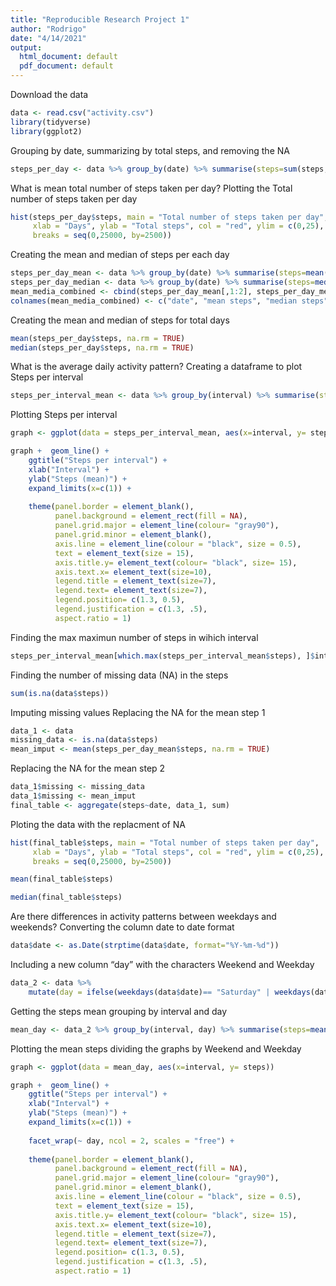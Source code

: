 ```yaml
---
title: "Reproducible Research Project 1"
author: "Rodrigo"
date: "4/14/2021"
output:
  html_document: default
  pdf_document: default
---
```


Download the data
```r
data <- read.csv("activity.csv")
library(tidyverse)
library(ggplot2)
```

Grouping by date, summarizing by total steps, and removing the NA 
```r
steps_per_day <- data %>% group_by(date) %>% summarise(steps=sum(steps, na.rm = TRUE))
```

What is mean total number of steps taken per day?
Plotting the Total number of steps taken per day 
```r
hist(steps_per_day$steps, main = "Total number of steps taken per day", 
     xlab = "Days", ylab = "Total steps", col = "red", ylim = c(0,25), 
     breaks = seq(0,25000, by=2500))
```

Creating the mean and median of steps per each day 
```r
steps_per_day_mean <- data %>% group_by(date) %>% summarise(steps=mean(steps, na.rm = TRUE))
steps_per_day_median <- data %>% group_by(date) %>% summarise(steps=median(steps, na.rm = TRUE))
mean_media_combined <- cbind(steps_per_day_mean[,1:2], steps_per_day_median[,2])
colnames(mean_media_combined) <- c("date", "mean steps", "median steps")
```

Creating the mean and median of steps for total days
```r
mean(steps_per_day$steps, na.rm = TRUE)
median(steps_per_day$steps, na.rm = TRUE)
```

What is the average daily activity pattern?
Creating a dataframe to plot Steps per interval
```r
steps_per_interval_mean <- data %>% group_by(interval) %>% summarise(steps=mean(steps, na.rm = TRUE))
```

Plotting Steps per interval
```r
graph <- ggplot(data = steps_per_interval_mean, aes(x=interval, y= steps))
```


```r
graph +  geom_line() +
    ggtitle("Steps per interval") +  
    xlab("Interval") + 
    ylab("Steps (mean)") + 
    expand_limits(x=c(1)) +
    
    theme(panel.border = element_blank(), 
          panel.background = element_rect(fill = NA), 
          panel.grid.major = element_line(colour= "gray90"), 
          panel.grid.minor = element_blank(),  
          axis.line = element_line(colour = "black", size = 0.5), 
          text = element_text(size = 15),
          axis.title.y= element_text(colour= "black", size= 15),
          axis.text.x= element_text(size=10),
          legend.title = element_text(size=7),
          legend.text= element_text(size=7),
          legend.position= c(1.3, 0.5), 
          legend.justification = c(1.3, .5), 
          aspect.ratio = 1) 
```

Finding the max maximun number of steps in wihich interval
```r
steps_per_interval_mean[which.max(steps_per_interval_mean$steps), ]$interval
```

Finding the number of missing data (NA) in the steps
```r
sum(is.na(data$steps))
```

Imputing missing values
Replacing the NA for the mean step 1
```r
data_1 <- data
missing_data <- is.na(data$steps)
mean_imput <- mean(steps_per_day_mean$steps, na.rm = TRUE)
```

Replacing the NA for the mean step 2
```r
data_1$missing <- missing_data
data_1$missing <- mean_imput
final_table <- aggregate(steps~date, data_1, sum)
```

Ploting the data with the replacment of NA
```r
hist(final_table$steps, main = "Total number of steps taken per day", 
     xlab = "Days", ylab = "Total steps", col = "red", ylim = c(0,25), 
     breaks = seq(0,25000, by=2500))
```


```r
mean(final_table$steps)
```

```r
median(final_table$steps)
```

Are there differences in activity patterns between weekdays and weekends?
Converting the column date to date format 
```r
data$date <- as.Date(strptime(data$date, format="%Y-%m-%d"))
```

Including a new column "day" with the characters Weekend and Weekday  
```r
data_2 <- data %>%
    mutate(day = ifelse(weekdays(data$date)== "Saturday" | weekdays(data$date)== "Sunday", "Weekend", "Weekday"))
```

Getting the steps mean grouping by interval and day  
```r
mean_day <- data_2 %>% group_by(interval, day) %>% summarise(steps=mean(steps, na.rm = TRUE))
```

Plotting the mean steps dividing the graphs by Weekend and Weekday 
```r
graph <- ggplot(data = mean_day, aes(x=interval, y= steps))
```

```r
graph +  geom_line() +
    ggtitle("Steps per interval") +  
    xlab("Interval") + 
    ylab("Steps (mean)") + 
    expand_limits(x=c(1)) +
    
    facet_wrap(~ day, ncol = 2, scales = "free") + 
    
    theme(panel.border = element_blank(), 
          panel.background = element_rect(fill = NA), 
          panel.grid.major = element_line(colour= "gray90"), 
          panel.grid.minor = element_blank(),  
          axis.line = element_line(colour = "black", size = 0.5), 
          text = element_text(size = 15),
          axis.title.y= element_text(colour= "black", size= 15),
          axis.text.x= element_text(size=10),
          legend.title = element_text(size=7),
          legend.text= element_text(size=7),
          legend.position= c(1.3, 0.5), 
          legend.justification = c(1.3, .5), 
          aspect.ratio = 1) 
```




